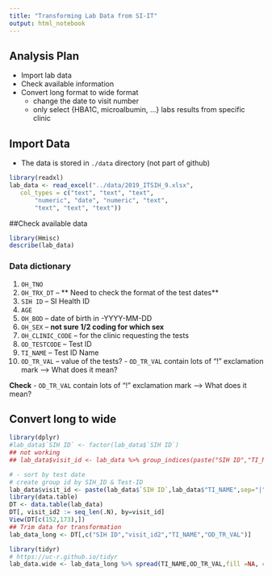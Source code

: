```yaml
---
title: "Transforming Lab Data from SI-IT"
output: html_notebook
---
```


## Analysis Plan

- Import lab data
- Check available information
- Convert long format to wide format
  - change the date to visit number
  - only select {HBA1C, microalbumin, ...} labs results from specific clinic

## Import Data
- The data is stored in `./data` directory (not part of github)
```r
library(readxl)
lab_data <- read_excel("../data/2019_ITSIH_9.xlsx", 
   col_types = c("text", "text", "text", 
       "numeric", "date", "numeric", "text", 
       "text", "text", "text"))
```

##Check available data

```r
library(Hmisc)
describe(lab_data)
```
### Data dictionary
1. `OH_TNO` 
2. `OH_TRX_DT` -- ** Need to check the format of the test dates**
3. `SIH ID` -- SI Health ID
4. `AGE`
5. `OH_BOD` -- date of birth in -YYYY-MM-DD 
6. `OH_SEX` -- **not sure 1/2 coding for which sex** 
7. `OH_CLINIC_CODE` -- for the clinic requesting the tests
8. `OD_TESTCODE` -- Test ID
9. `TI_NAME` -- Test ID Name 
10. `OD_TR_VAL` -- value of the tests? - `OD_TR_VAL` contain lots of "!" exclamation mark --> What does it mean? 

**Check** 
- `OD_TR_VAL` contain lots of "!" exclamation mark --> What does it mean? 

## Convert long to wide
```r
library(dplyr)
#lab_data$`SIH ID` <- factor(lab_data$`SIH ID`)
## not working
## lab_data$visit_id <- lab_data %>% group_indices(paste("SIH ID","TI_NAME","OH_TRX_DT",sep = "-"))

# - sort by test date
# create group id by SIH_ID & Test-ID
lab_data$visit_id <- paste(lab_data$`SIH ID`,lab_data$"TI_NAME",sep="|")
library(data.table)
DT <- data.table(lab_data)
DT[, visit_id2 := seq_len(.N), by=visit_id]
View(DT[c(152,173),])
## Trim data for transformation
lab_data_long <- DT[,c("SIH ID","visit_id2","TI_NAME","OD_TR_VAL")]

library(tidyr)
# https://uc-r.github.io/tidyr
lab_data.wide <- lab_data_long %>% spread(TI_NAME,OD_TR_VAL,fill =NA, convert = FALSE)
```
